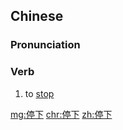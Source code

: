 ==Chinese==
{{zh-forms}}

===Pronunciation===
{{zh-pron
|m=tíngxià
|c=ting4 haa6
|h=pfs=thìn-hâ
|cat=v
}}

===Verb===
{{zh-verb}}

# to [[stop]] {{gloss|cause (something) to cease moving}}

[[mg:停下]]
[[chr:停下]]
[[zh:停下]]